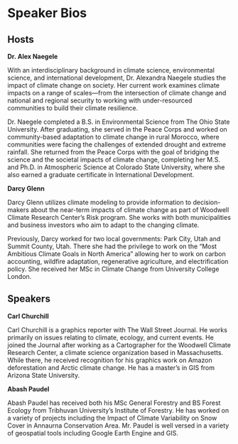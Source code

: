 # Speaker Bios


## Hosts {-}

**Dr. Alex Naegele**

With an interdisciplinary background in climate science, environmental science, and international development, Dr. Alexandra Naegele studies the impact of climate change on society. Her current work examines climate impacts on a range of scales—from the intersection of climate change and national and regional security to working with under-resourced communities to build their climate resilience.

Dr. Naegele completed a B.S. in Environmental Science from The Ohio State University. After graduating, she served in the Peace Corps and worked on community-based adaptation to climate change in rural Morocco, where communities were facing the challenges of extended drought and extreme rainfall. She returned from the Peace Corps with the goal of bridging the science and the societal impacts of climate change, completing her M.S. and Ph.D. in Atmospheric Science at Colorado State University, where she also earned a graduate certificate in International Development.




**Darcy Glenn**

Darcy Glenn utilizes climate modeling to provide information to decision-makers about the near-term impacts of climate change as part of Woodwell Climate Research Center’s Risk program. She works with both municipalities and business investors who aim to adapt to the changing climate.

Previously,  Darcy worked for two local governments:  Park City, Utah and Summit County, Utah. There she had the privilege to work on the “Most Ambitious Climate Goals in North America” allowing her to work on carbon accounting, wildfire adaptation, regenerative agriculture, and electrification policy. She received her MSc in Climate Change from University College London.




## Speakers {-}

**Carl Churchill**

Carl Churchill is a graphics reporter with The Wall Street Journal. He works primarily on issues relating to climate, ecology, and current events.
He joined the Journal after working as a Cartographer for the Woodwell Climate Research Center, a climate science organization based in Massachusetts. While there, he received recognition for his graphics work on Amazon deforestation and Arctic climate change. He has a master’s in GIS from Arizona State University.




**Abash Paudel**

Abash Paudel has received both his MSc General Forestry and BS Forest Ecology from Tribhuvan University's Institute of Forestry. He has worked on a variety of projects including the Impact of Climate Variability on Snow Cover in Annaurna Conservation Area. Mr. Paudel is well versed in a variety of geospatial tools including Google Earth Engine and GIS.



